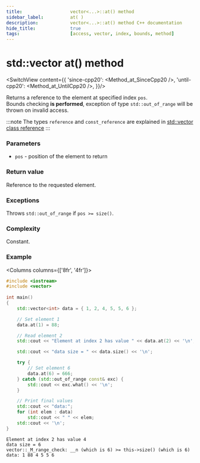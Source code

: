 ```yaml
---
title:					vector<...>::at() method
sidebar_label:			at( )
description:			vector<...>::at() method C++ documentation
hide_title:				true
tags:					[access, vector, index, bounds, method]
---
```


# std::vector at() method


<!----------------- Codes ---------------------->

<!-- at() -->

<SwitchView content={{
		'since-cpp20': <Method_at_SinceCpp20 />,
		'until-cpp20': <Method_at_UntilCpp20 />,
	}}/>

Returns a reference to the element at specified index `pos`.  
Bounds checking **is performed**, exception of type `std::out_of_range` will be thrown on invalid access.

:::note
The types `reference` and `const_reference` are explained in
[std::vector class reference](../#type-names)
:::

### Parameters

- `pos` - position of the element to return

### Return value

Reference to the requested element.

### Exceptions

Throws `std::out_of_range` if `pos >= size()`.

### Complexity

Constant.

### Example

<Columns columns={['8fr', '4fr']}>
<div>

```cpp title='Main.cpp' showLineNumbers
#include <iostream>
#include <vector>
 
int main()
{
	std::vector<int> data = { 1, 2, 4, 5, 5, 6 };

	// Set element 1
	data.at(1) = 88;

	// Read element 2
	std::cout << "Element at index 2 has value " << data.at(2) << '\n';

	std::cout << "data size = " << data.size() << '\n';

	try {
		// Set element 6
		data.at(6) = 666;
	} catch (std::out_of_range const& exc) {
		std::cout << exc.what() << '\n';
	}

	// Print final values
	std::cout << "data:";
	for (int elem : data)
		std::cout << " " << elem;
	std::cout << '\n';
}
```

</div>
<div>

```plaintext title="Possible output"
Element at index 2 has value 4
data size = 6
vector::_M_range_check: __n (which is 6) >= this->size() (which is 6)
data: 1 88 4 5 5 6
```

</div>
</Columns>